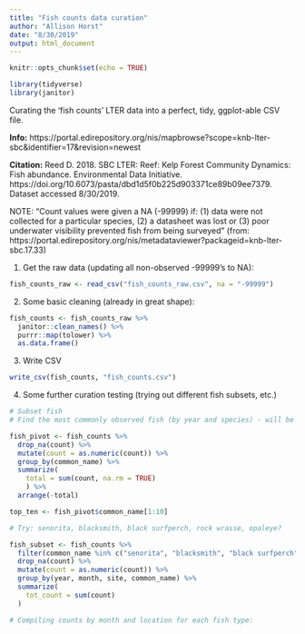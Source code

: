 ```yaml
---
title: "Fish counts data curation"
author: "Allison Horst"
date: "8/30/2019"
output: html_document
---
```


```r
knitr::opts_chunk$set(echo = TRUE)
```

```r
library(tidyverse)
library(janitor)
```


Curating the 'fish counts' LTER data into a perfect, tidy, ggplot-able CSV file. 

**Info:** https://portal.edirepository.org/nis/mapbrowse?scope=knb-lter-sbc&identifier=17&revision=newest

**Citation:** Reed D. 2018. SBC LTER: Reef: Kelp Forest Community Dynamics: Fish abundance. Environmental Data Initiative. https://doi.org/10.6073/pasta/dbd1d5f0b225d903371ce89b09ee7379. Dataset accessed 8/30/2019.

NOTE: "Count values were given a NA (-99999) if: (1) data were not collected for a particular species, (2) a datasheet was lost or (3) poor underwater visibility prevented fish from being surveyed" (from: https://portal.edirepository.org/nis/metadataviewer?packageid=knb-lter-sbc.17.33)

1. Get the raw data (updating all non-observed -99999's to NA):
```r

fish_counts_raw <- read_csv("fish_counts_raw.csv", na = "-99999")

```

2. Some basic cleaning (already in great shape): 
```r

fish_counts <- fish_counts_raw %>% 
  janitor::clean_names() %>% 
  purrr::map(tolower) %>% 
  as.data.frame()

```

3. Write CSV
```r

write_csv(fish_counts, "fish_counts.csv")

```

4. Some further curation testing (trying out different fish subsets, etc.)
```r
# Subset fish
# Find the most commonly observed fish (by year and species) - will be more interesting than a bunch of 0's

fish_pivot <- fish_counts %>% 
  drop_na(count) %>% 
  mutate(count = as.numeric(count)) %>% 
  group_by(common_name) %>% 
  summarize(
    total = sum(count, na.rm = TRUE)
    ) %>% 
  arrange(-total)

top_ten <- fish_pivot$common_name[1:10]

# Try: senorita, blacksmith, black surfperch, rock wrasse, opaleye?

fish_subset <- fish_counts %>% 
  filter(common_name %in% c("senorita", "blacksmith", "black surfperch", "rock wrasse", "opaleye")) %>% 
  drop_na(count) %>% 
  mutate(count = as.numeric(count)) %>% 
  group_by(year, month, site, common_name) %>% 
  summarize(
    tot_count = sum(count)
  )

# Compiling counts by month and location for each fish type: 


```

